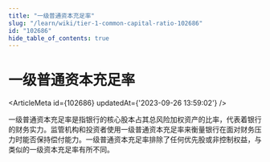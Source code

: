 ```yaml
---
title: "一级普通资本充足率"
slug: "/learn/wiki/tier-1-common-capital-ratio-102686"
id: "102686"
hide_table_of_contents: true
---
```



# 一级普通资本充足率

<ArticleMeta id={102686} updatedAt={'2023-09-26 13:59:02'} />
<div className='border-solid border-b border-t-0 my-4 border-[var(--ifm-color-gray-300)]' />

一级普通资本充足率是指银行的核心股本占其总风险加权资产的比率，代表着银行的财务实力。监管机构和投资者使用一级普通资本充足率来衡量银行在面对财务压力时能否保持偿付能力。一级普通资本充足率排除了任何优先股或非控制权益，与类似的一级资本充足率有所不同。
